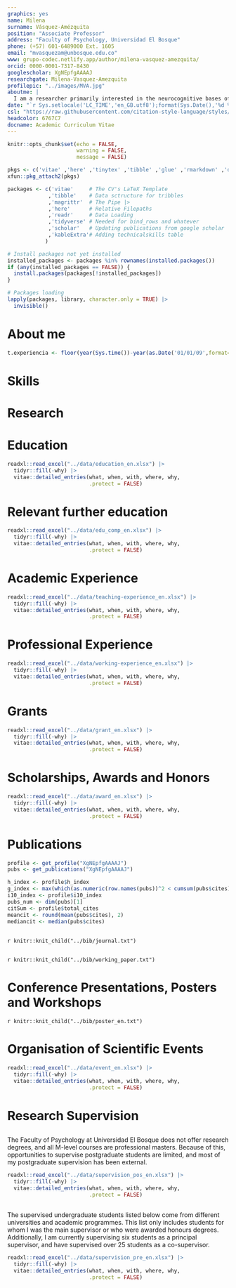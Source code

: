 ```yaml
---
graphics: yes
name: Milena
surname: Vásquez-Amézquita
position: "Associate Professor"
address: "Faculty of Psychology, Universidad El Bosque"
phone: (+57) 601-6489000 Ext. 1605
email: "mvasquezam@unbosque.edu.co"
www: grupo-codec.netlify.app/author/milena-vasquez-amezquita/
orcid: 0000-0001-7317-8430
googlescholar: XgNEpfgAAAAJ
researchgate: Milena-Vasquez-Amezquita
profilepic: "../images/MVA.jpg"
aboutme: |
  I am a researcher primarily interested in the neurocognitive bases of human affect and sexuality.
date: "`r Sys.setlocale('LC_TIME','en_GB.utf8');format(Sys.Date(),'%d %B, %Y')`"
csl: "https://raw.githubusercontent.com/citation-style-language/styles/master/apa-cv.csl"
headcolor: 6767C7
docname: Academic Curriculum Vitae
---
```


```r
knitr::opts_chunk$set(echo = FALSE,
                      warning = FALSE,
                      message = FALSE)

pkgs <- c('vitae' ,'here' ,'tinytex' ,'tibble' ,'glue' ,'rmarkdown' ,'dplyr', 'readr' ,'yaml')
xfun::pkg_attach2(pkgs)

packages <- c('vitae'     # The CV's LaTeX Template
             ,'tibble'    # Data sctructure for tribbles
             ,'magrittr'  # The Pipe |>
             ,'here'      # Relative Filepaths
             ,'readr'     # Data Loading
             ,'tidyverse' # Needed for bind_rows and whatever
             ,'scholar'   # Updating publications from google scholar
             ,'kableExtra'# Adding technicalskills table
            )

# Install packages not yet installed
installed_packages <- packages %in% rownames(installed.packages())
if (any(installed_packages == FALSE)) {
  install.packages(packages[!installed_packages])
}

# Packages loading
lapply(packages, library, character.only = TRUE) |>
  invisible()
```

# About me

```r
t.experiencia <- floor(year(Sys.time())-year(as.Date('01/01/09',format='%d/%m/%y')) - 1.5)
```

\begin{minipage}[c]{0.85\linewidth}
Psychologist, Master in Basic and Applied Neurosciences and PhD in Neurosciences. Active associate researcher within the group \href{https://investigaciones.unbosque.edu.co/codec}{\textit{\textbf{CODEC}: Cognitive and Behavioural Sciences}} (classification \href{https://scienti.minciencias.gov.co/gruplac/jsp/visualiza/visualizagr.jsp?nro=00000000001446}{\textbf{A1}} in MinCiencias). Associate Professor at the \href{https://grupo-codec.netlify.app/labpsiexp/}{\textbf{Laboratory of Experimental Psychology}} of the \href{https://www.uelbosque.edu.co/psicologia}{Faculty of Psychology} at \href{https://www.uelbosque.edu.co/}{Universidad El Bosque}. Postdoctoral stay at \href{https://www.cuc.edu.co/}{Universidad de la Costa} with funding from \href{https://minciencias.gov.co/}{MinCiencias}. I have been director and co-director of successful research projects from an experimental methodology in cognitive-affective neuroscience with internal and external funding, and I currently directing the research hotbed \href{https://grupo-codec.netlify.app/sexcog/}{\textit{\textbf{SexCog}: sexuality and affectivity from a neurocognitive perspective}}. I have `r t.experiencia` years of professional and university teaching experience, applied to the development and implementation of undergraduate and postgraduate higher education programmes related to the neurobiological and cognitive bases of human behaviour, and I have supervised undergraduate, masters and doctoral degree projects.
\end{minipage} \begin{minipage}[c]{0.15\linewidth}
\begin{flushright} 
\hfill \href{https://grupo-codec.netlify.app/sexcog/}{\includegraphics[width=2.3cm, height=2.3cm]{Logo_SEXCOG.png}} \newline \href{https://investigaciones.unbosque.edu.co/codec}{\includegraphics[width=2.3cm, height=2.3cm]{Logo_CODEC.png}}
\end{flushright}
\end{minipage}

# Skills

\begin{cvskills}
  \cvskill
    {Programming}
    {\href{https://www.r-project.org/}{\textbf{R}} (advanced: all data wrangling, analysis, plots and tables —and even this CV— made in R)}

  \cvskill
    {Reproducible Reports}
    {Markdown/\href{https://rmarkdown.rstudio.com/}{R Markdown} (including {\fontfamily{cmr}\selectfont\LaTeX} and HTML\faHtml5). Version control: \href{https://git-scm.com/}{Git} \faGit* and \href{https://github.com/JDLeongomez}{GitHub} \faGithub}

  \cvskill
    {Quantitative Research}
    {General and generalised models, linear mixed-effects models, multi-model inference, machine learning}

  \cvskill
    {Software}
    {\href{https://posit.co/products/open-source/rstudio/}{RStudio}, \href{https://code.visualstudio.com/}{Visual Studio Code}, \href{https://www.fon.hum.uva.nl/praat/}{Praat}, \href{https://www.audacityteam.org/}{Audacity}, \href{https://inkscape.org/}{InkScape}, \href{https://www.zotero.org/}{Zotero}}

  \cvskill
    {Languages}
    {English/Spanish (native)}
\end{cvskills}

# Research

\begin{cvskills}
  \cvskill
    {Research Areas}
    {\textbf{Human voice • Vocal modulation • Mate choice • Human behaviour}}

  \cvskill
    {Primary Research Methods}
    {Experimental designs • Acoustic analysis • Geometric morphometrics • Stimuli rating}
\end{cvskills}

# Education

```r
readxl::read_excel("../data/education_en.xlsx") |>
  tidyr::fill(-why) |>
  vitae::detailed_entries(what, when, with, where, why,
                          .protect = FALSE)
```

# Relevant further education

```r
readxl::read_excel("../data/edu_comp_en.xlsx") |>
  tidyr::fill(-why) |>
  vitae::detailed_entries(what, when, with, where, why,
                          .protect = FALSE)
```

# Academic Experience

```r
readxl::read_excel("../data/teaching-experience_en.xlsx") |>
  tidyr::fill(-why) |>
  vitae::detailed_entries(what, when, with, where, why,
                          .protect = FALSE)
```

# Professional Experience

```r
readxl::read_excel("../data/working-experience_en.xlsx") |>
  tidyr::fill(-why) |>
  vitae::detailed_entries(what, when, with, where, why,
                          .protect = FALSE)
```

# Grants

```r
readxl::read_excel("../data/grant_en.xlsx") |>
  tidyr::fill(-why) |>
  vitae::detailed_entries(what, when, with, where, why,
                          .protect = FALSE)
```

# Scholarships, Awards and Honors

```r
readxl::read_excel("../data/award_en.xlsx") |>
  tidyr::fill(-why) |>
  vitae::detailed_entries(what, when, with, where, why,
                          .protect = FALSE)
```

# Publications

```r
profile <- get_profile("XgNEpfgAAAAJ")
pubs <- get_publications("XgNEpfgAAAAJ")

h_index <- profile$h_index
g_index <- max(which(as.numeric(row.names(pubs))^2 < cumsum(pubs$cites)))
i10_index <- profile$i10_index
pubs_num <- dim(pubs)[1]
citSum <- profile$total_cites
meancit <- round(mean(pubs$cites), 2)
mediancit <- median(pubs$cites)
```

\begin{tcolorbox}[enhanced,
        on line, 
        boxsep=4pt, left=0pt,right=0pt,top=0pt,bottom=0pt,
        colframe=white,colback=teal,
        hyperurl={https://scholar.google.com/citations?user=XgNEpfgAAAAJ}]
  
\color{white}
  \begin{minipage}[c]{0.245\linewidth}
    \begin{center} 
      \begin{huge} `r h_index` \end{huge}
     \begin{small} \textit{h}-index \end{small} 
    \end{center} 
  \end{minipage} 
  \begin{minipage}[c]{0.245\linewidth}
    \begin{center} 
      \begin{huge} `r g_index` \end{huge}
      \begin{small} \textit{g}-index \end{small} 
    \end{center}
  \end{minipage} 
  \begin{minipage}[c]{0.245\linewidth}
    \begin{center} 
      \begin{huge} `r i10_index` \end{huge}
      \begin{small} i10-index \end{small} 
    \end{center}
  \end{minipage} 
  \begin{minipage}[c]{0.245\linewidth}
    \begin{center}  
      \begin{huge} `r pubs_num` \end{huge}
      \begin{small} Publications \end{small} 
    \end{center}
  \end{minipage} 
  
  \begin{center} \noindent\line(1,0){150} Citations \noindent\line(1,0){150} \end{center}
  
  \begin{minipage}[c]{0.325\linewidth}  
    \begin{center} 
      \begin{small} Total \end{small} 
      \begin{LARGE} `r citSum` \end{LARGE} 
    \end{center}
  \end{minipage} 
  \begin{minipage}[c]{0.325\linewidth}
    \begin{center} 
      \begin{small} Mean \end{small} 
      \begin{LARGE} `r meancit` \end{LARGE}
    \end{center}
  \end{minipage} 
  \begin{minipage}[c]{0.325\linewidth}
    \begin{center}  
      \begin{small} Median \end{small} 
      \begin{LARGE} `r mediancit` \end{LARGE}
   \end{center}
  \end{minipage} 
\end{tcolorbox}

## \textbf{Journal Articles}

\begingroup
\footnotesize
\setlength{\parindent}{-0.5in}
\setlength{\leftskip}{0.5in}

`r knitr::knit_child("../bib/journal.txt")`

\endgroup

## \textbf{Articles under Review}

\begingroup
\footnotesize
\setlength{\parindent}{-0.5in}
\setlength{\leftskip}{0.5in}

`r knitr::knit_child("../bib/working_paper.txt")`

\endgroup

# Conference Presentations, Posters and Workshops

\begingroup
\footnotesize
\setlength{\parindent}{-0.5in}
\setlength{\leftskip}{0.5in}

`r knitr::knit_child("../bib/poster_en.txt")`

\endgroup

# Organisation of Scientific Events

```r
readxl::read_excel("../data/event_en.xlsx") |>
  tidyr::fill(-why) |>
  vitae::detailed_entries(what, when, with, where, why,
                          .protect = FALSE)
```

# Research Supervision

## \textbf{Postgraduate}

The Faculty of Psychology at Universidad El Bosque does not offer research degrees, and all M-level courses are professional masters. Because of this, opportunities to supervise postgraduate students are limited, and most of my postgraduate supervision has been external.

```r
readxl::read_excel("../data/supervision_pos_en.xlsx") |>
  tidyr::fill(-why) |>
  vitae::detailed_entries(what, when, with, where, why,
                          .protect = FALSE)
```

## \textbf{Undergraduate}

The supervised undergraduate students listed below come from different universities and academic programmes. This list only includes students for whom I was the main supervisor or who were awarded honours degrees. Additionally, I am currently supervising six students as a principal supervisor, and have supervised over 25 students as a co-supervisor.

```r
readxl::read_excel("../data/supervision_pre_en.xlsx") |>
  tidyr::fill(-why) |>
  vitae::detailed_entries(what, when, with, where, why,
                          .protect = FALSE)
```